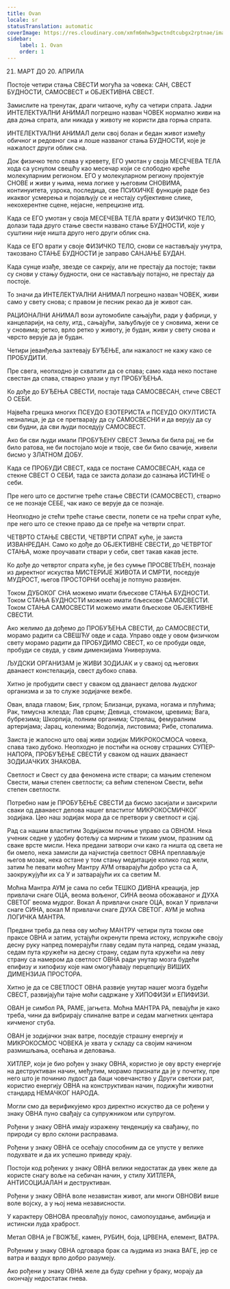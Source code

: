 ```yaml
---
title: Ovan
locale: sr
statusTranslation: automatic
coverImage: https://res.cloudinary.com/xmfm6mhw3gwctndtcubgx2rptnae/image/upload/v1741354450/small_cover_tratado_esoterico_de_astrologia_hermetica_6210a35442.webp
sidebar:
    label: 1. Ovan
    order: 1
---
```

21. МАРТ ДО 20. АПРИЛА

Постоје четири стања СВЕСТИ могућа за човека: САН, СВЕСТ БУДНОСТИ, САМОСВЕСТ и ОБЈЕКТИВНА СВЕСТ.

Замислите на тренутак, драги читаоче, кућу са четири спрата. Јадни ИНТЕЛЕКТУАЛНИ АНИМАЛ погрешно назван ЧОВЕК нормално живи на два доња спрата, али никада у животу не користи два горња спрата.

ИНТЕЛЕКТУАЛНИ АНИМАЛ дели свој болан и бедан живот између обичног и редовног сна и лоше названог стања БУДНОСТИ, које је нажалост други облик сна.

Док физичко тело спава у кревету, ЕГО умотан у своја МЕСЕЧЕВА ТЕЛА хода са уснулом свешћу као месечар који се слободно креће молекуларним регионом. ЕГО у молекуларном региону пројектује СНОВЕ и живи у њима, нема логике у његовим СНОВИМА, континуитета, узрока, последица, све ПСИХИЧКЕ функције раде без икаквог усмерења и појављују се и нестају субјективне слике, некохерентне сцене, нејасне, непрецизне итд.

Када се ЕГО умотан у своја МЕСЕЧЕВА ТЕЛА врати у ФИЗИЧКО ТЕЛО, долази тада друго стање свести названо стање БУДНОСТИ, које у суштини није ништа друго него други облик сна.

Када се ЕГО врати у своје ФИЗИЧКО ТЕЛО, снови се настављају унутра, такозвано СТАЊЕ БУДНОСТИ је заправо САНЈАЊЕ БУДАН.

Када сунце изађе, звезде се сакрију, али не престају да постоје; такви су снови у стању будности, они се настављају потајно, не престају да постоје.

То значи да ИНТЕЛЕКТУАЛНИ АНИМАЛ погрешно назван ЧОВЕК, живи само у свету снова; с правом је песник рекао да је живот сан.

РАЦИОНАЛНИ АНИМАЛ вози аутомобиле сањајући, ради у фабрици, у канцеларији, на селу, итд., сањајући, заљубљује се у сновима, жени се у сновима; ретко, врло ретко у животу, је будан, живи у свету снова и чврсто верује да је будан.

Четири јеванђеља захтевају БУЂЕЊЕ, али нажалост не кажу како се ПРОБУДИТИ.

Пре свега, неопходно је схватити да се спава; само када неко постане свестан да спава, стварно улази у пут ПРОБУЂЕЊА.

Ко дође до БУЂЕЊА СВЕСТИ, постаје тада САМОСВЕСАН, стиче СВЕСТ О СЕБИ.

Највећа грешка многих ПСЕУДО ЕЗОТЕРИСТА и ПСЕУДО ОКУЛТИСТА незналица, је да се претварају да су САМОСВЕСНИ и да верују да су сви будни, да сви људи поседују САМОСВЕСТ.

Ако би сви људи имали ПРОБУЂЕНУ СВЕСТ Земља би била рај, не би било ратова, не би постојало моје и твоје, све би било свачије, живели бисмо у ЗЛАТНОМ ДОБУ.

Када се ПРОБУДИ СВЕСТ, када се постане САМОСВЕСАН, када се стекне СВЕСТ О СЕБИ, тада се заиста долази до сазнања ИСТИНЕ о себи.

Пре него што се достигне треће стање СВЕСТИ (САМОСВЕСТ), стварно се не познаје СЕБЕ, чак иако се верује да се познаје.

Неопходно је стећи треће стање свести, попети се на трећи спрат куће, пре него што се стекне право да се пређе на четврти спрат.

ЧЕТВРТО СТАЊЕ СВЕСТИ, ЧЕТВРТИ СПРАТ куће, је заиста ИЗВАНРЕДАН. Само ко дође до ОБЈЕКТИВНЕ СВЕСТИ, до ЧЕТВРТОГ СТАЊА, може проучавати ствари у себи, свет такав какав јесте.

Ко дође до четвртог спрата куће, је без сумње ПРОСВЕТЉЕН, познаје из директног искуства МИСТЕРИЈЕ ЖИВОТА И СМРТИ, поседује МУДРОСТ, његов ПРОСТОРНИ осећај је потпуно развијен.

Током ДУБОКОГ СНА можемо имати бљескове СТАЊА БУДНОСТИ. Током СТАЊА БУДНОСТИ можемо имати бљескове САМОСВЕСТИ. Током СТАЊА САМОСВЕСТИ можемо имати бљескове ОБЈЕКТИВНЕ СВЕСТИ.

Ако желимо да дођемо до ПРОБУЂЕЊА СВЕСТИ, до САМОСВЕСТИ, морамо радити са СВЕШЋУ овде и сада. Управо овде у овом физичком свету морамо радити да ПРОБУДИМО СВЕСТ, ко се пробуди овде, пробуди се свуда, у свим димензијама Универзума.

ЉУДСКИ ОРГАНИЗАМ је ЖИВИ ЗОДИЈАК и у свакој од његових дванаест констелација, свест дубоко спава.

Хитно је пробудити свест у сваком од дванаест делова људског организма и за то служе зодијачке вежбе.

Ован, влада главом; Бик, грлом; Близанци, рукама, ногама и плућима; Рак, тимусна жлезда; Лав срцем; Девица, стомаком, цревима; Вага, бубрезима; Шкорпија, полним органима; Стрелац, фемуралним артеријама; Јарац, коленима; Водолија, листовима; Рибе, стопалима.

Заиста је жалосно што овај живи зодијак МИКРОКОСМОСА човека, спава тако дубоко. Неопходно је постићи на основу страшних СУПЕР-НАПОРА, ПРОБУЂЕЊЕ СВЕСТИ у сваком од наших дванаест ЗОДИЈАЧКИХ ЗНАКОВА.

Светлост и Свест су два феномена исте ствари; са мањим степеном Свести, мањи степен светлости; са већим степеном Свести, већи степен светлости.

Потребно нам је ПРОБУЂЕЊЕ СВЕСТИ да бисмо засијали и заискрили сваки од дванаест делова нашег властитог МИКРОКОСМИЧКОГ зодијака. Цео наш зодијак мора да се претвори у светлост и сјај.

Рад са нашим властитим Зодијаком почиње управо са ОВНОМ. Нека ученик седне у удобну фотељу са мирним и тихим умом, празним од сваке врсте мисли. Нека предани затвори очи како га ништа од света не би омело, нека замисли да најчистија светлост ОВНА преплављује његов мозак, нека остане у том стању медитације колико год жели, затим ће певати моћну Мантру АУМ отварајући добро уста са А, заокружујући их са У и затварајући их са светим М.

Моћна Мантра АУМ је сама по себи ТЕШКО ДИВНА креација, јер привлачи снаге ОЦА, веома вољеног, СИНА веома обожаваног и ДУХА СВЕТОГ веома мудрог. Вокал А привлачи снаге ОЦА, вокал У привлачи снаге СИНА, вокал М привлачи снаге ДУХА СВЕТОГ. АУМ је моћна ЛОГИЧКА МАНТРА.

Предани треба да пева ову моћну МАНТРУ четири пута током ове праксе ОВНА и затим, устајући окренути према истоку, испружиће своју десну руку напред померајући главу седам пута напред, седам уназад, седам пута кружећи на десну страну, седам пута кружећи на леву страну са намером да светлост ОВНА ради унутар мозга будећи епифизу и хипофизу које нам омогућавају перцепцију ВИШИХ ДИМЕНЗИЈА ПРОСТОРА.

Хитно је да се СВЕТЛОСТ ОВНА развије унутар нашег мозга будећи СВЕСТ, развијајући тајне моћи садржане у ХИПОФИЗИ и ЕПИФИЗИ.

ОВАН је симбол РА, РАМЕ, јагњета. Моћна МАНТРА РА, певајући је како треба, чини да вибрирају спиналне ватре и седам магнетних центара кичменог стуба.

ОВАН је зодијачки знак ватре, поседује страшну енергију и МИКРОКОСМОС ЧОВЕКА је хвата у складу са својим начином размишљања, осећања и деловања.

ХИТЛЕР, који је био рођен у знаку ОВНА, користио је ову врсту енергије на деструктиван начин, међутим, морамо признати да је у почетку, пре него што је починио лудост да баци човечанство у Други светски рат, користио енергију ОВНА на конструктиван начин, подижући животни стандард НЕМАЧКОГ НАРОДА.

Могли смо да верификујемо кроз директно искуство да се рођени у знаку ОВНА пуно свађају са супружником или супругом.

Рођени у знаку ОВНА имају изражену тенденцију ка свађању, по природи су врло склони расправама.

Рођени у знаку ОВНА се осећају способним да се упусте у велике подухвате и да их успешно приведу крају.

Постоји код рођених у знаку ОВНА велики недостатак да увек желе да користе снагу воље на себичан начин, у стилу ХИТЛЕРА, АНТИСОЦИЈАЛАН и деструктиван.

Рођени у знаку ОВНА воле независтан живот, али многи ОВНОВИ више воле војску, а у њој нема независности.

У карактеру ОВНОВА преовлађују понос, самопоуздање, амбиција и истински луда храброст.

Метал ОВНА је ГВОЖЂЕ, камен, РУБИН, боја, ЦРВЕНА, елемент, ВАТРА.

Рођеним у знаку ОВНА одговара брак са људима из знака ВАГЕ, јер се ватра и ваздух врло добро разумеју.

Ако рођени у знаку ОВНА желе да буду срећни у браку, морају да окончају недостатак гнева.

